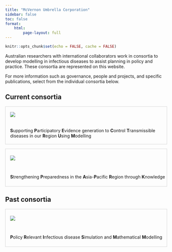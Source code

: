```yaml
---
title: "McVernon Umbrella Corporation"
sidebar: false
toc: false
format:
    html:
        page-layout: full
---
```


```r
knitr::opts_chunk$set(echo = FALSE, cache = FALSE)
```
<style>
    @media (max-width: 200px) {
    .flex-grid-thirds {
        display: block;
        .col {
            max-width: 100%;
            margin = 0 0 10px 0;
        }
    }
}

img {
    float: left;
    padding-right: 30px;
    max-width: 190px !important;
    
}

.consortia-description {
    display: flex;
    flex-wrap: wrap;
    justify-content: flex-start;
    align-items: center;
    width: 100%;
    min-height: 120px;
    border: 1px solid lightgray;
    height: 120px;
    padding-left: 15px;
}

.consortia-item {
    align-self: center;
    flex-grow: 1;
}

p {
    margin-top: revert !important;
}

a, a:visited {
    color: inherit;
    text-decoration: none;
}
</style>

Australian researchers with international collaborators work in consortia to develop modelling in infectious diseases to assist planning in policy and practice. These consortia are represented on this website.

For more information such as governance, people and projects, and specific publications, select from the individual consortia below.

## Current consortia

<a href='./spectrum/index.html'>

::: {.consortia-description}
![](images/logo_spectrum.png){.consortia-item}

:::: {.consortia-item}

**S**upporting **P**articipatory **E**vidence generation to **C**ontrol **T**ransmissible diseases in our **R**egion **U**sing **M**odelling

::::
:::

</a>

<a href='./spark/index.html'>

::: {.consortia-description}
![](images/logo_spark.png){.consortia-item}

:::: {.consortia-item}

**S**trengthening **P**reparedness in the **A**sia-**P**acific **R**egion through **K**nowledge

::::
:::
</a>

## Past consortia

<a href="https://www.prism.edu.au/">

::: {.consortia-description}

![](images/logo_prism.png)

:::: {.consortia-item}

**P**olicy **R**elevant **I**nfectious disease **S**imulation and **M**athematical **M**odelling

::::
:::
</a>
